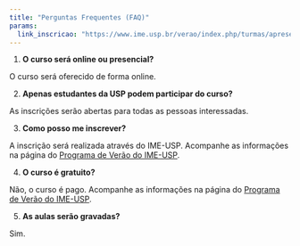```yaml
---
title: "Perguntas Frequentes (FAQ)"
params: 
  link_inscricao: "https://www.ime.usp.br/verao/index.php/turmas/apresentacao.php"
---
```


1.  **O curso será online ou presencial?**

O curso será oferecido de forma online.

2.  **Apenas estudantes da USP podem participar do curso?**

As inscrições serão abertas para todas as pessoas interessadas.

3.  **Como posso me inscrever?**

A inscrição será realizada através do IME-USP. Acompanhe as informações na página do [Programa de Verão do IME-USP](`r params$link_inscricao`).

4.  **O curso é gratuito?**

Não, o curso é pago. Acompanhe as informações na página do [Programa de Verão do IME-USP](`r params$link_inscricao`).

5.  **As aulas serão gravadas?**

Sim.
